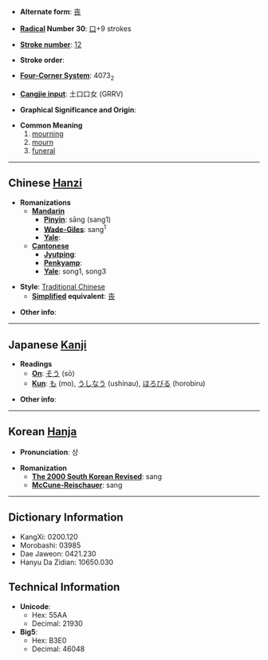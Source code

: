 * '''Alternate form''': [[丧]]

* '''[[Wiktionary:Chinese radical index| Radical]] Number 30''': [[Wiktionary:Chinese radical index 口|口]]+9 strokes

* '''[[Wiktionary:Chinese total strokes index|Stroke number]]''': [[Wiktionary:Chinese total strokes index 12|12]]

* '''Stroke order''': 

* '''[[Wiktionary:Chinese four corner index|Four-Corner System]]''': 4073<sub>2</sub>

* '''[[Wiktionary:Chinese Cangjie index|Cangjie input]]''': 土口口女 (GRRV)

* '''Graphical Significance and Origin''': 

* '''Common Meaning'''
*#[[mourning]]
*# [[mourn]]
*# [[funeral]]

----

== Chinese [[Hanzi]] ==

* '''Romanizations'''
** '''[[Mandarin]]'''
*** '''[[Pinyin]]''': sāng (sang1)
*** '''[[Wade-Giles]]''': sang<sup>1</sup>
*** '''[[Yale]]''': 
** '''[[Cantonese]]'''
*** '''[[Jyutping]]''':
*** '''[[Penkyamp]]''': 
*** '''[[Yale]]''': song1, song3

* '''Style''': [[Traditional Chinese]] 
** '''[[Simplified Chinese|Simplified]] equivalent''': [[丧]]

* '''Other info''': 

----

== Japanese [[Kanji]] ==

* '''Readings'''
** '''[[On]]''': [[そう]] (sō)
** '''[[Kun]]''': [[も]] (mo), [[うしなう]] (ushinau), [[ほろびる]] (horobiru)

* '''Other info''':  

----

== Korean [[Hanja]] ==

* '''Pronunciation''': 상

* '''Romanization'''
** '''[[The 2000 South Korean Revised Romanization|The 2000 South Korean Revised]]''': sang
** '''[[McCune-Reischauer]]''': sang

----

== Dictionary Information ==

* KangXi: 0200.120
* Morobashi: 03985
* Dae Jaweon: 0421.230
* Hanyu Da Zidian: 10650.030

== Technical Information ==

* '''Unicode''':
** Hex: 55AA
** Decimal: 21930
* '''Big5''':
** Hex: B3E0
** Decimal: 46048